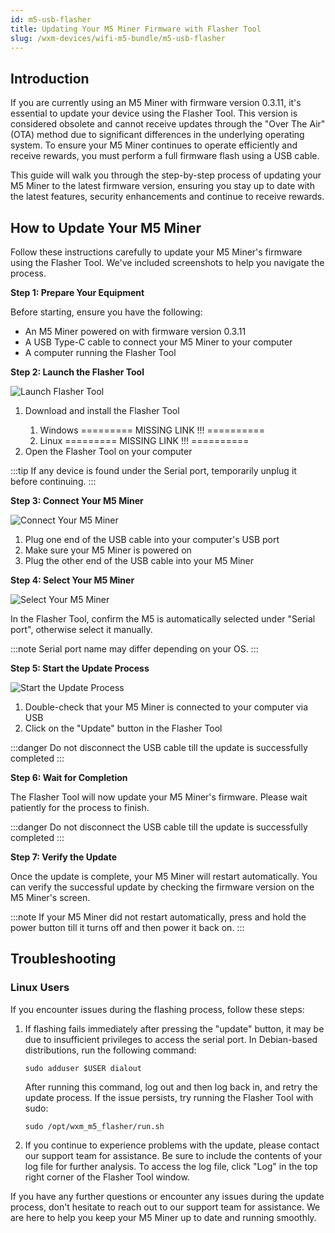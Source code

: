 ```yaml
---
id: m5-usb-flasher
title: Updating Your M5 Miner Firmware with Flasher Tool
slug: /wxm-devices/wifi-m5-bundle/m5-usb-flasher
---
```



<h2 id="introduction">Introduction</h2>
<p>If you are currently using an M5 Miner with firmware version 0.3.11, it's essential to update your device using the Flasher Tool. This version is considered obsolete and cannot receive updates through the "Over The Air" (OTA) method due to significant differences in the underlying operating system. To ensure your M5 Miner continues to operate efficiently and receive rewards, you must perform a full firmware flash using a USB cable.</p>
<p>This guide will walk you through the step-by-step process of updating your M5 Miner to the latest firmware version, ensuring you stay up to date with the latest features, security enhancements and continue to receive rewards.</p>
<h2 id="how-to-update-your-m5-miner">How to Update Your M5 Miner</h2>
<p>Follow these instructions carefully to update your M5 Miner's firmware using the Flasher Tool. We've included screenshots to help you navigate the process.</p>
<p><strong>Step 1: Prepare Your Equipment</strong></p>
<p>Before starting, ensure you have the following:</p>
<ul>
<li>An M5 Miner powered on with firmware version 0.3.11</li>
<li>A USB Type-C cable to connect your M5 Miner to your computer</li>
<li>A computer running the Flasher Tool</li>
</ul>

<p><strong>Step 2: Launch the Flasher Tool</strong></p>
<div class="explanation">
  <img src={useBaseUrl("img/wxm-devices/wifi-m5-bundle/usb-flasher-1.png")} alt="Launch Flasher Tool"/>
  <div>
    <ol>
    <li>Download and install the Flasher Tool</li>
    <ol>
      <li>Windows ========= MISSING LINK !!! ==========</li>
      <li>Linux ========= MISSING LINK !!! ==========</li>
    </ol>
    <li>Open the Flasher Tool on your computer</li>
    </ol>

:::tip
If any device is found under the Serial port, temporarily unplug it before continuing.
:::
  </div>
</div>


<p><strong>Step 3: Connect Your M5 Miner</strong></p>
<div class="explanation">
  <img src={useBaseUrl("img/wxm-devices/wifi-m5-bundle/usb-flasher-2.jpg")} alt="Connect Your M5 Miner"/>
  <ol>
  <li>Plug one end of the USB cable into your computer's USB port</li>
  <li>Make sure your M5 Miner is powered on</li>
  <li>Plug the other end of the USB cable into your M5 Miner</li>
  </ol>
</div>

<p><strong>Step 4: Select Your M5 Miner</strong></p>
<div class="explanation">
  <img src={useBaseUrl("img/wxm-devices/wifi-m5-bundle/usb-flasher-3.png")} alt="Select Your M5 Miner"/>
  <div>
    <p>In the Flasher Tool, confirm the M5 is automatically selected under "Serial port", otherwise select it manually.</p>

:::note
Serial port name may differ depending on your OS.
:::
  </div>
</div>


<p><strong>Step 5: Start the Update Process</strong></p>
<div class="explanation">
  <img src={useBaseUrl("img/wxm-devices/wifi-m5-bundle/usb-flasher-4.png")} alt="Start the Update Process"/>
  <div>
    <ol>
    <li>Double-check that your M5 Miner is connected to your computer via USB</li>
    <li>Click on the "Update" button in the Flasher Tool</li>
    </ol>

:::danger
Do not disconnect the USB cable till the update is successfully completed
:::
  </div>
</div>

<p><strong>Step 6: Wait for Completion</strong></p>
<p>The Flasher Tool will now update your M5 Miner's firmware. Please wait patiently for the process to finish.</p>

:::danger
Do not disconnect the USB cable till the update is successfully completed
:::

<p><strong>Step 7: Verify the Update</strong></p>
<p>Once the update is complete, your M5 Miner will restart automatically. You can verify the successful update by checking the firmware version on the M5 Miner's screen.</p>

:::note
If your M5 Miner did not restart automatically, press and hold the power button till it turns off and then power it back on.
:::

<h2 id="troubleshooting">Troubleshooting</h2>
<h3 id="linux-users">Linux Users</h3>
<p>If you encounter issues during the flashing process, follow these steps:</p>
<ol>
<li><p>If flashing fails immediately after pressing the "update" button, it may be due to insufficient privileges to access the serial port. In Debian-based distributions, run the following command:</p>
<pre><code class="lang-bash">sudo adduser $USER dialout
</code></pre>
<p>After running this command, log out and then log back in, and retry the update process. If the issue persists, try running the Flasher Tool with sudo:</p>
<pre><code class="lang-bash">sudo /opt/wxm_m5_flasher/run.sh
</code></pre>
</li>
<li><p>If you continue to experience problems with the update, please contact our support team for assistance. Be sure to include the contents of your log file for further analysis. To access the log file, click "Log" in the top right corner of the Flasher Tool window.</p>
</li>
</ol>
<p>If you have any further questions or encounter any issues during the update process, don't hesitate to reach out to our support team for assistance. We are here to help you keep your M5 Miner up to date and running smoothly.</p>

